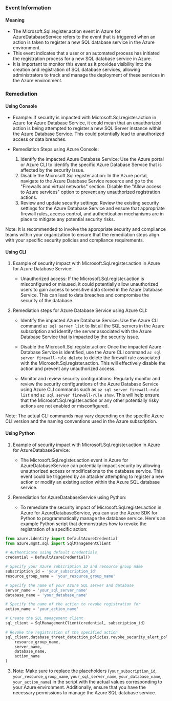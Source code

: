 
### Event Information

#### Meaning

- The Microsoft.Sql.register.action event in Azure for AzureDatabaseService refers to the event that is triggered when an action is taken to register a new SQL database service in the Azure environment.
- This event indicates that a user or an automated process has initiated the registration process for a new SQL database service in Azure.
- It is important to monitor this event as it provides visibility into the creation and registration of SQL database services, allowing administrators to track and manage the deployment of these services in the Azure environment.

### Remediation

#### Using Console

- Example: If security is impacted with Microsoft.Sql.register.action in Azure for Azure Database Service, it could mean that an unauthorized action is being attempted to register a new SQL Server instance within the Azure Database Service. This could potentially lead to unauthorized access or data breaches.

- Remediation Steps using Azure Console:
  1. Identify the impacted Azure Database Service: Use the Azure portal or Azure CLI to identify the specific Azure Database Service that is affected by the security issue.
  2. Disable the Microsoft.Sql.register.action: In the Azure portal, navigate to the Azure Database Service resource and go to the "Firewalls and virtual networks" section. Disable the "Allow access to Azure services" option to prevent any unauthorized registration actions.
  3. Review and update security settings: Review the existing security settings for the Azure Database Service and ensure that appropriate firewall rules, access control, and authentication mechanisms are in place to mitigate any potential security risks.

Note: It is recommended to involve the appropriate security and compliance teams within your organization to ensure that the remediation steps align with your specific security policies and compliance requirements.

#### Using CLI

1. Example of security impact with Microsoft.Sql.register.action in Azure for Azure Database Service:
   - Unauthorized access: If the Microsoft.Sql.register.action is misconfigured or misused, it could potentially allow unauthorized users to gain access to sensitive data stored in the Azure Database Service. This can lead to data breaches and compromise the security of the database.

2. Remediation steps for Azure Database Service using Azure CLI:
   - Identify the impacted Azure Database Service: Use the Azure CLI command `az sql server list` to list all the SQL servers in the Azure subscription and identify the server associated with the Azure Database Service that is impacted by the security issue.

   - Disable the Microsoft.Sql.register.action: Once the impacted Azure Database Service is identified, use the Azure CLI command `az sql server firewall-rule delete` to delete the firewall rule associated with the Microsoft.Sql.register.action. This will effectively disable the action and prevent any unauthorized access.

   - Monitor and review security configurations: Regularly monitor and review the security configurations of the Azure Database Service using Azure CLI commands such as `az sql server firewall-rule list` and `az sql server firewall-rule show`. This will help ensure that the Microsoft.Sql.register.action or any other potentially risky actions are not enabled or misconfigured.

Note: The actual CLI commands may vary depending on the specific Azure CLI version and the naming conventions used in the Azure subscription.

#### Using Python

1. Example of security impact with Microsoft.Sql.register.action in Azure for AzureDatabaseService:
   - The Microsoft.Sql.register.action event in Azure for AzureDatabaseService can potentially impact security by allowing unauthorized access or modifications to the database service. This event could be triggered by an attacker attempting to register a new action or modify an existing action within the Azure SQL database service.

2. Remediation for AzureDatabaseService using Python:
   - To remediate the security impact of Microsoft.Sql.register.action in Azure for AzureDatabaseService, you can use the Azure SDK for Python to programmatically manage the database service. Here's an example Python script that demonstrates how to revoke the registration of a specific action:

```python
from azure.identity import DefaultAzureCredential
from azure.mgmt.sql import SqlManagementClient

# Authenticate using default credentials
credential = DefaultAzureCredential()

# Specify your Azure subscription ID and resource group name
subscription_id = 'your_subscription_id'
resource_group_name = 'your_resource_group_name'

# Specify the name of your Azure SQL server and database
server_name = 'your_sql_server_name'
database_name = 'your_database_name'

# Specify the name of the action to revoke registration for
action_name = 'your_action_name'

# Create the SQL management client
sql_client = SqlManagementClient(credential, subscription_id)

# Revoke the registration of the specified action
sql_client.database_threat_detection_policies.revoke_security_alert_policy(
    resource_group_name,
    server_name,
    database_name,
    action_name
)
```

3. Note: Make sure to replace the placeholders (`your_subscription_id`, `your_resource_group_name`, `your_sql_server_name`, `your_database_name`, `your_action_name`) in the script with the actual values corresponding to your Azure environment. Additionally, ensure that you have the necessary permissions to manage the Azure SQL database service.

